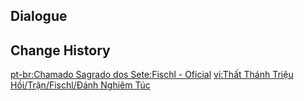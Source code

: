 {{Genius Invokation TCG Stage
|title        = Fischl: Serious
|type         = Serious Showdown
|group        = Invitation Board
|character    = Fischl
|requirement  = 7
|introduction = "Hah! Mine Auge der Verurteilung des Großen Kaleidophantasmas sees all there is to be seen. Now then, show me your true prowess!"<br>{{Color|bp|Special Rule: "Fischl" starts with the Talent Card "Stellar Predator" equipped.}}
|objective_1  = Achieve victory
|reward_1     = Lucky Coin*1000
|lineup       = Fischl;Xiangling;Diona
|action       = Stellar Predator;Thunder Summoner's Crown;Sacrificial Bow;Raven Bow;Instructor's Cap;Iron Tongue Tian;Liu Su;Starsigns;Calx's Arts;Traveling Doctor's Handkerchief;Exile's Circlet;Liben;Knights of Favonius Library;Timmie;Ellin;Stellar Predator;Thunder Summoner's Crown;Sacrificial Bow;Raven Bow;Instructor's Cap;Iron Tongue Tian;Liu Su;Starsigns;Calx's Arts;Traveling Doctor's Handkerchief;Exile's Circlet;Liben;Knights of Favonius Library;Timmie;Ellin
}}

==Dialogue==
{{Transclude|Genius Invokation TCG/Stage/Fischl|Serious Showdown}}

==Change History==
{{Change History|3.3}}

[[pt-br:Chamado Sagrado dos Sete:Fischl - Oficial]]
[[vi:Thất Thánh Triệu Hồi/Trận/Fischl/Đánh Nghiêm Túc]]